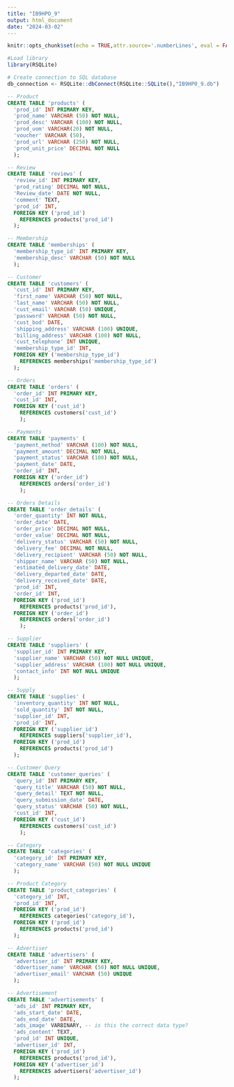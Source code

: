 ```yaml
---
title: "IB9HPO_9"
output: html_document
date: "2024-03-02"
---
```


```r
knitr::opts_chunk$set(echo = TRUE,attr.source='.numberLines', eval = FALSE)
```

```r
#Load library
library(RSQLite)
```

```r
# Create connection to SQL database
db_connection <- RSQLite::dbConnect(RSQLite::SQLite(),"IB9HP0_9.db")
```

```sql
-- Product
CREATE TABLE 'products' (
  'prod_id' INT PRIMARY KEY,
  'prod_name' VARCHAR (50) NOT NULL,
  'prod_desc' VARCHAR (100) NOT NULL,
  'prod_uom' VARCHAR(20) NOT NULL,
  'voucher' VARCHAR (50),
  'prod_url' VARCHAR (250) NOT NULL,
  'prod_unit_price' DECIMAL NOT NULL
  );
```

```sql
-- Review
CREATE TABLE 'reviews' (
  'review_id' INT PRIMARY KEY,
  'prod_rating' DECIMAL NOT NULL,
  'Review_date' DATE NOT NULL,
  'comment' TEXT,
  'prod_id' INT,
  FOREIGN KEY ('prod_id')
    REFERENCES products('prod_id')
  );
```

```sql
-- Membership
CREATE TABLE 'memberships' (
  'membership_type_id' INT PRIMARY KEY,
  'membership_desc' VARCHAR (50) NOT NULL
  );
```

```sql
-- Customer
CREATE TABLE 'customers' (
  'cust_id' INT PRIMARY KEY,
  'first_name' VARCHAR (50) NOT NULL,
  'last_name' VARCHAR (50) NOT NULL,
  'cust_email' VARCHAR (50) UNIQUE,
  'password' VARCHAR (50) NOT NULL,
  'cust_bod' DATE,
  'shipping_address' VARCHAR (100) UNIQUE,
  'billing_address' VARCHAR (100) NOT NULL,
  'cust_telephone' INT UNIQUE,
  'membership_type_id' INT,
  FOREIGN KEY ('membership_type_id')
    REFERENCES memberships('membership_type_id')
  );
```

```sql
-- Orders
CREATE TABLE 'orders' (
  'order_id' INT PRIMARY KEY,
  'cust_id' INT,
  FOREIGN KEY ('cust_id')
    REFERENCES customers('cust_id')
    );
```

```sql
-- Payments
CREATE TABLE 'payments' (
  'payment_method' VARCHAR (100) NOT NULL,
  'payment_amount' DECIMAL NOT NULL,
  'payment_status' VARCHAR (100) NOT NULL,
  'payment_date' DATE,
  'order_id' INT,
  FOREIGN KEY ('order_id')
    REFERENCES orders('order_id')
    );
```

```sql
-- Orders Details
CREATE TABLE 'order_details' (
  'order_quantity' INT NOT NULL,
  'order_date' DATE,
  'order_price' DECIMAL NOT NULL,
  'order_value' DECIMAL NOT NULL,
  'delivery_status' VARCHAR (50) NOT NULL,
  'delivery_fee' DECIMAL NOT NULL,
  'delivery_recipient' VARCHAR (50) NOT NULL,
  'shipper_name' VARCHAR (50) NOT NULL,
  'estimated_delivery_date' DATE,
  'delivery_departed_date' DATE,
  'delivery_received_date' DATE,
  'prod_id' INT,
  'order_id' INT,
  FOREIGN KEY ('prod_id')
    REFERENCES products('prod_id'),
  FOREIGN KEY ('order_id')
    REFERENCES orders('order_id')
    );
```

```sql
-- Supplier
CREATE TABLE 'suppliers' (
  'supplier_id' INT PRIMARY KEY,
  'supplier_name' VARCHAR (50) NOT NULL UNIQUE,
  'supplier_address' VARCHAR (100) NOT NULL UNIQUE,
  'contact_info' INT NOT NULL UNIQUE
  );
```

```sql
-- Supply
CREATE TABLE 'supplies' (
  'inventory_quantity' INT NOT NULL,
  'sold_quantity' INT NOT NULL,
  'supplier_id' INT,
  'prod_id' INT,
  FOREIGN KEY ('supplier_id')
    REFERENCES suppliers('supplier_id'),
  FOREIGN KEY ('prod_id')
    REFERENCES products('prod_id')
  );
```

```sql
-- Customer Query
CREATE TABLE 'customer_queries' (
  'query_id' INT PRIMARY KEY,
  'query_title' VARCHAR (50) NOT NULL,
  'query_detail' TEXT NOT NULL,
  'query_submission_date' DATE,
  'query_status' VARCHAR (50) NOT NULL,
  'cust_id' INT,
  FOREIGN KEY ('cust_id')
    REFERENCES customers('cust_id')
    );
```

```sql
-- Category
CREATE TABLE 'categories' (
  'category_id' INT PRIMARY KEY,
  'category_name' VARCHAR (50) NOT NULL UNIQUE
  );
```

```sql
-- Product Category
CREATE TABLE 'product_categories' (
  'category_id' INT,
  'prod_id' INT,
  FOREIGN KEY ('prod_id')
    REFERENCES categories('category_id'),
  FOREIGN KEY ('prod_id')
    REFERENCES products('prod_id')
  );
```

```sql
-- Advertiser
CREATE TABLE 'advertisers' (
  'advertiser_id' INT PRIMARY KEY,
  'ddvertiser_name' VARCHAR (50) NOT NULL UNIQUE,
  'advertiser_email' VARCHAR (50) UNIQUE
  );
```

```sql
-- Advertisement
CREATE TABLE 'advertisements' (
  'ads_id' INT PRIMARY KEY,
  'ads_start_date' DATE,
  'ads_end_date' DATE,
  'ads_image' VARBINARY, -- is this the correct data type?
  'ads_content' TEXT,
  'prod_id' INT UNIQUE,
  'advertiser_id' INT,
  FOREIGN KEY ('prod_id')
    REFERENCES products('prod_id'),
  FOREIGN KEY ('advertiser_id')
    REFERENCES advertisers('advertiser_id')  
  );
```
